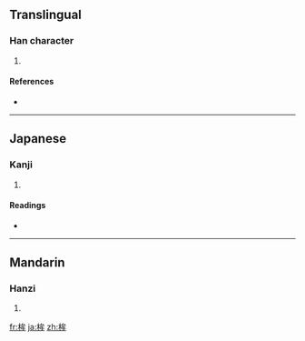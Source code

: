 ==Translingual==

===Han character===
{{Han char|rn=75|rad=木|as=06|sn=10|four=|canj=木戈竹手 (DIHQ)}}

# {{defn|Han|sort=木06}}

====References====
* {{Han ref|kx=0526.150|dkj=14784|hdz=21209.020|uh=6859|ud=26713}}

----

==Japanese==

===Kanji===
{{ja-kanji|grade=|rs=木06}}

# {{defn|Japanese}}

====Readings====
* {{ja-readings|on=[[う]] (u), [[ぼう]] (bō)|kun=[[ほこ]] (hoko)}}

----

==Mandarin==

===Hanzi===
{{cmn-hanzi|pin=[[móu]] ([[mou2]]), [[yú]] ([[yu2]])|wg=mou<sup>2</sup>, yü<sup>2</sup>}}

# {{defn|Mandarin}}

[[fr:桙]]
[[ja:桙]]
[[zh:桙]]